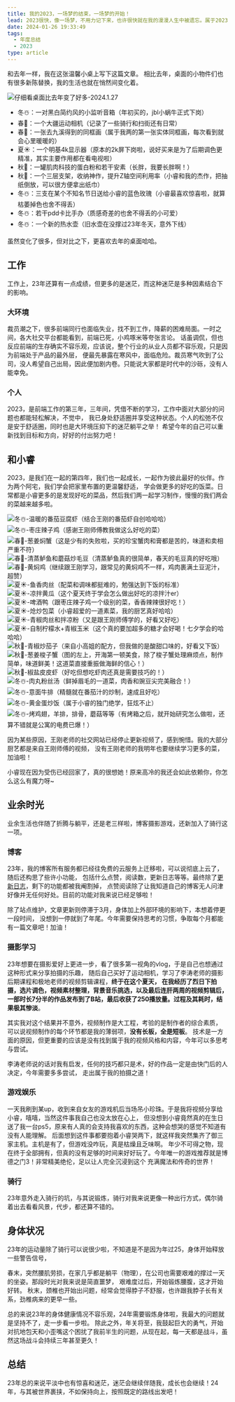```yaml
---
title: 我的2023，一场梦的结束，一场梦的开始！
lead: 2023很快，像一场梦，不用力记下来，也许很快就在我的漫漫人生中被遗忘。属于2023的瞬间有很多，思绪中，2023也开始慢下来~这便是由我书写的2023。
date: 2024-01-26 19:33:49
tags:
  - 年度总结
  - 2023
type: article
---
```


和去年一样，我在这张温馨小桌上写下这篇文章。
相比去年，桌面的小物件们也有很多新陈替换，我的生活也就在悄然间变化着。

![仔细看桌面比去年变了好多-2024.1.27](./assets/写下文章的小桌面.jpg)

- 冬☃️：一对黑白简约风的小监听音箱（年初买的，jbl小蜗牛正式下岗）
- 春🌲：一个大疆运动相机（记录了一些骑行和扫街还有日常）
- 春🌲：一张去九溪得到的同框画（属于我两的第一张实体同框画，每次看到就会心里暖暖的）
- 夏☀️：一个明基4k显示器（原本的2k屏下岗啦，说好买来是为了后期调色更精准，其实主要作用都在看电视啦）
- 秋🍁：一罐肌肉科技的蛋白粉和若干安素（长胖，我要长胖啊！）
- 秋🍁：一个三层支架，收纳神作，提升Z轴空间利用率（小睿和我的杰作，把抽纸倒放，可以很方便拿出纸巾）
- 冬☃️：三支在某个不知名节日送给小睿的蓝色玫瑰（小睿最喜欢惊喜啦，就算枯萎掉色也舍不得丢）
- 冬☃️：若干pdd卡比手办（质感奇差的也舍不得丢的小可爱）
- 冬☃️：一个新的热水壶（旧水壶在没撑过23年冬天，意外下线）

虽然变化了很多，但对比之下，更喜欢去年的桌面哈哈。

## 工作

工作上，23年还算有一点成绩，但更多的是迷茫，而这种迷茫是多种因素结合下的影响。

### 大环境

裁员潮之下，很多前端同行也面临失业，找不到工作，降薪的困难局面。一时之间，各大社交平台都能看到，前端已死，小鸡啄米等夸张言论。
话虽调侃，但也反应前端的生存确实不容乐观，应该说，整个行业的从业人员都不容乐观，只是因为前端处于产品的最外层，
便最先暴露在寒风中，面临危险。裁员寒气吹到了公司，没人希望自己出局，因此便加剧内卷。只能说大家都是时代中的沙砾，没有人能幸免。

### 个人

2023，是前端工作的第三年，三年间，凭借不断的学习，工作中面对大部分的问题也都能轻松解决，不觉中，
我已身处舒适圈并享受这种状态。个人的松弛不仅是安于舒适圈，同时也是大环境压抑下的迷茫躺平之举！
希望今年的自己可以重新找到目标和方向，好好的付出努力吧！

## 和小睿

2023，是我们在一起的第四年，我们也一起成长，一起作为彼此最好的伙伴。作为两个阿宅，我们学会把家里布置的更温馨舒适，
学会做更多的好吃的饭菜。日常都是小睿更多的是发现好吃的菜品，然后我们两一起学习制作，慢慢的我们两会的菜越来越多啦。

![冬☃️-温暖的番茄豆腐虾（结合王刚的番茄虾自创哈哈哈）](./assets/番茄豆腐虾.jpg)
![冬☃️-枣庄辣子鸡（感谢王刚师傅教我做这么好吃的菜）](./assets/辣子鸡.jpg)
![春🌲-葱姜焖蟹（这是少有的失败啦，买的珍宝蟹肉和膏都是苦的，味道和卖相严重不符）](./assets/葱姜焖蟹.jpg)
![春🌲-清蒸鲈鱼和蘑菇炒毛豆（清蒸鲈鱼真的很简单，春天的毛豆真的好吃哦）](./assets/清真鲈鱼和蘑菇炒毛豆.jpg)
![春🌲-黄焖鸡（继续跟王刚学习，跟常见的黄焖鸡不一样，鸡肉裹满土豆泥汁，超赞）](./assets/黄焖鸡.jpg)
![夏☀️-鱼香肉丝（配菜和调味都挺难的，勉强达到下饭的标准）](./assets/鱼香肉丝.jpg)
![夏☀️-凉拌黄瓜（这个夏天终于学会怎么做出好吃的凉拌汁er）](./assets/凉拌黄瓜.jpg)
![夏☀️-啤酒鸭（跟枣庄辣子鸡一个级别的菜，香香辣辣很好吃！）](./assets/啤酒鸭.jpg)
![夏☀️-炝炒包菜（小睿超爱的一道素菜，我的厨艺真好哈哈）](./assets/炝炒包菜.jpg)
![夏☀️-青椒肉丝和拌凉粉（又是跟王刚师傅学的，好看又好吃）](./assets/拌凉粉和青椒肉丝.jpg)
![夏☀️-自制柠檬水+青椒玉米（这个真的要加超多的糖才会好喝！七夕学会的哈哈哈）](./assets/柠檬汁和青椒炒玉米.jpg)
![秋🍁-青椒炒茄子（来自小高姐的配方，但我做的是酸甜口味的，好看又下饭）](./assets/青椒炒茄子.jpg)
![秋🍁-葱姜梭子蟹（图的左上，开海第一顿美食，除了梭子蟹处理麻烦点，制作简单，味道鲜美！这道菜直接重振做海鲜的信心！）](./assets/葱姜辣炒梭子蟹.jpg)
![秋🍁-椒盐皮皮虾（好吃但想吃虾肉还真是需要技巧的！）](./assets/椒盐皮皮虾.jpg)
![冬☃️-肉丸粉丝汤（鲜掉眉毛的一道菜，肉香和豌豆尖完美融合！）](./assets/肉丸粉丝汤.jpg)
![冬☃️-意面牛排（精髓就在番茄汁的炒制，速成且好吃）](./assets/牛排意面.jpg)
![冬☃️-黄金蛋炒饭（属于小睿的独门绝学，狂炫不止）](./assets/黄金蛋炒饭.jpg)
![冬☃️-烤鸡翅，羊排，排骨，蘑菇等等（有烤箱之后，就开始研究怎么做啦，还算不错就是公寓的电费已爆！）](./assets/烤箱美食.jpg)

因为某些原因，王刚老师的社交网站已经停止更新视频了，感到惋惜。我的大部分厨艺都是来自王刚师傅的视频，
没有王刚老师的我明年也要继续学习更多的菜，加油啦！

小睿现在因为受伤已经回家了，真的很想她！原来高冷的我还会如此依赖你，你怎么这么有魔力呀~

## 业余时光

业余生活也伴随了折腾与躺平，还是老三样啦，博客摄影游戏，还新加入了骑行这一项。

### 博客

23年，我的博客所有服务都已经往免费的云服务上迁移啦，可以说彻底上云了，随后还构思了些许小功能，
包括什么点赞，阅读数，更新日志等等。最终除了[更新日志](/logs)，剩下的功能都被我阉割掉，
点赞阅读除了让我知道自己的博客无人问津好像并无任何好处。目前的功能对我来说已经足够啦！

除了站点维护，文章更新则停滞于3月，身体加上外部环境的影响下，本想着停更一段时间，
没想到一停就到了年尾。今年需要保持思考的习惯，争取每个月都能有一篇文章吧！加油！

### 摄影学习

23年想要在摄影爱好上更进一步，看了很多第一视角的vlog，于是自己也想通过这种形式来分享拍摄的乐趣，
随后自己买好了运动相机，学习了李涛老师的摄影后期课程和极地老师的视频剪辑课程，**终于在这个夏天，
在我经历了烈日下拍摄，选片调色，视频素材整理，背景音乐挑选，以及最后连肝两周的视频剪辑后，
一部时长7分半的作品发布到了B站，最后收获了250播放量。过程及其耗时，结果极其惨淡**。

其实我对这个结果并不意外，视频制作是大工程，考验的是制作者的综合素质，
可以说视频制作的每个环节都是我的薄弱项，**没有长板，全是短板**。
技术是一方面的原因，但更重要的应该是没有找到属于我的视频风格和内容，今年可以多思考与尝试。

李涛老师说的话对我有启发，任何的技巧都只是术，好的作品一定是由快门后的人决定，今年需要多多尝试，
走出属于我的拍摄之道！

### 游戏娱乐

一天我刷到某up，收到来自女友的游戏机后当场吊小珍珠。于是我将视频分享给小睿，嘻嘻，当然这件事我自己也没太放在心上，
但没想到小睿竟然真的在生日送了我一台ps5，原来有人真的会支持我喜欢的东西，这种会想哭的感觉不知道有没有人能理解。
后面想到这件事都要抱着小睿哭两下，就这样我突然集齐了御三家主机。主机是有了，但游戏没咋玩，真是枯燥且乏味啊。
年少不可得之物，现在终于全部拥有，但真的没有足够的时间来好好玩了。今年唯一的游戏推荐就是博德之门3！非常精美绝伦，足以让人完全沉浸到这个
充满魔法和传奇的世界！

### 骑行

23年意外走入骑行的坑，与其说锻炼，骑行对我来说更像一种出行方式，偶尔骑着出去看看风景，代步，都还算不错的。

## 身体状况

23年的运动量除了骑行可以说很少啦，不知道是不是因为年过25，身体开始释放一些警告信号，

春末，突然腰肌劳损，在家几乎都是躺平（物理），在公司也需要艰难的撑过一天的坐姿。那段时光对我来说是简直噩梦，
艰难度过后，开始锻炼腰腹，这才开始好转。
秋末，颈椎也开始出问题，经常会觉得脖子不舒服，也许跟我脖子长有关系，劲椎病来的更早一些。

总的来说23年的身体健康情况不容乐观，24年需要锻炼身体啦，我最大的问题就是坚持不了，走一步看一步啦。
除此之外，年关将至，我鼓起巨大的勇气，开始对抗地包天和小歪嘴这个困扰了我前半生的问题，从现在起，每一天都是战斗，虽然这场战斗会持续三年甚至更久！

## 总结

23年总的来说平淡中也有惊喜和迷茫，迷茫会继续伴随我，成长也会继续！24年，与其被世界裹挟，不如保持向上，按照既定的路线出发吧！